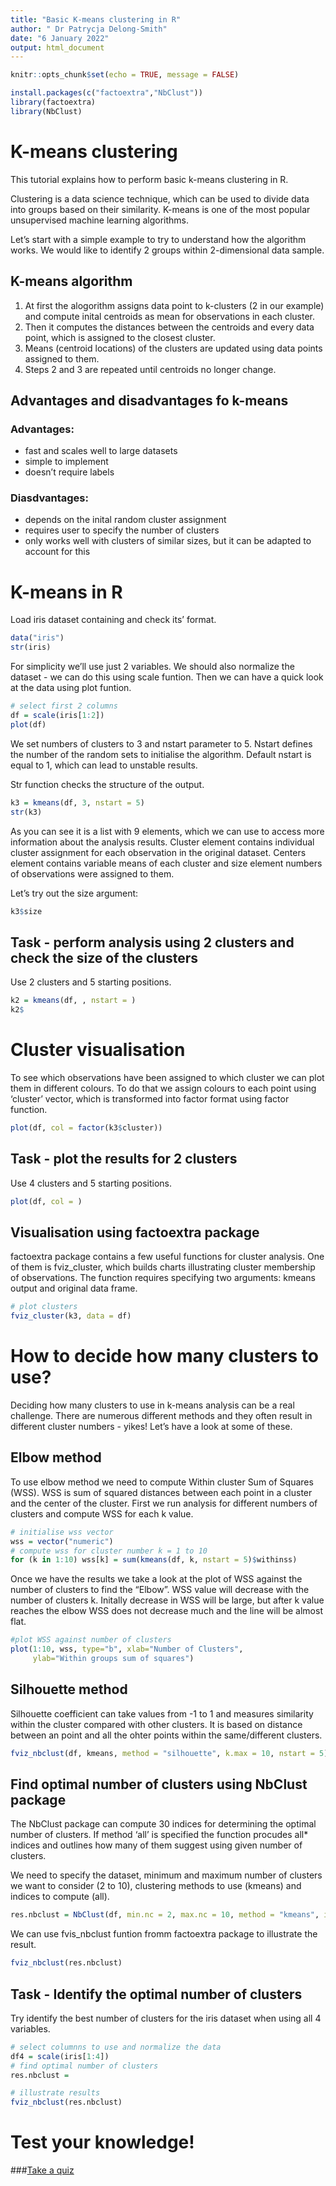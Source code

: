 ---
title: "Basic K-means clustering in R"
author: " Dr Patrycja Delong-Smith"
date: "6 January 2022"
output: html_document
---

```{r setup, include=FALSE}
knitr::opts_chunk$set(echo = TRUE, message = FALSE)
```

```{r include=FALSE}
install.packages(c("factoextra","NbClust"))
library(factoextra)
library(NbClust)
```

# K-means clustering

This tutorial explains how to perform basic k-means clustering in R.

Clustering is a data science technique, which can be used to divide data into 
groups based on their similarity. K-means is one of the most popular unsupervised
machine learning algorithms.

Let's start with a simple example to try to understand how the algorithm works. 
We would like to identify 2 groups within 2-dimensional data sample.

## K-means algorithm
1. At first the alogorithm assigns data point to k-clusters (2 in our example)
and compute inital centroids as mean for observations in each cluster.
2. Then it computes the distances between the centroids and every data point, which
is assigned to the closest cluster.
3. Means (centroid locations) of the clusters are updated using data points 
assigned to them.
4. Steps 2 and 3 are repeated until centroids no longer change.


## Advantages and disadvantages fo k-means

### Advantages:
* fast and scales well to large datasets
* simple to implement
* doesn't require labels

### Diasdvantages:
* depends on the inital random cluster assignment
* requires user to specify the number of clusters
* only works well with clusters of similar sizes, but it can be adapted to account for this

# K-means in R

Load iris dataset containing and check its' format.
```{r}
data("iris")
str(iris)
```

For simplicity we'll use just 2 variables. We should also normalize the dataset
- we can do this using scale funtion. Then we can have a quick look at the data
using plot funtion. 
```{r}
# select first 2 columns
df = scale(iris[1:2])
plot(df)
```

We set numbers of clusters to 3 and nstart parameter to 5. Nstart defines the 
number of the random sets to initialise the algorithm. Default nstart is equal 
to 1, which can lead to unstable results.

Str function checks the structure of the output.

```{r}
k3 = kmeans(df, 3, nstart = 5)
str(k3)
```

As you can see it is a list with 9 elements, which we can use to access more 
information about the analysis results. Cluster element contains individual cluster
assignment for each observation in the original dataset. Centers element contains 
variable means of each cluster and size element numbers of observations were 
assigned to them.

Let's try out the size argument:

```{r}
k3$size
```

## Task - perform analysis using 2 clusters and check the size of the clusters
Use 2 clusters and 5 starting positions.
```{r}
k2 = kmeans(df, , nstart = )
k2$
```


# Cluster visualisation

To see which observations have been assigned to which cluster we can plot them 
in different colours. To do that we assign colours to each point using 'cluster' 
vector, which is transformed into factor format using factor function.
```{r}
plot(df, col = factor(k3$cluster))
```

## Task - plot the results for 2 clusters
Use 4 clusters and 5 starting positions.
```{r}
plot(df, col = )
```

## Visualisation using factoextra package

factoextra package contains a few useful functions for cluster analysis. One of 
them is fviz_cluster, which builds charts illustrating cluster membership of 
observations. 
The function requires specifying two arguments: kmeans output and original data frame.

```{r}
# plot clusters
fviz_cluster(k3, data = df)
```

# How to decide how many clusters to use?

Deciding how many clusters to use in k-means analysis can be a real challenge. 
There are numerous different methods and they often result in different cluster 
numbers - yikes! Let's have a look at some of these.

## Elbow method

To use elbow method we need to compute Within cluster Sum of Squares (WSS).
WSS is sum of squared distances between each point in a cluster and the center of
the cluster. 
First we run analysis for different numbers of clusters and compute WSS 
for each k value.

```{r}
# initialise wss vector
wss = vector("numeric")
# compute wss for cluster number k = 1 to 10
for (k in 1:10) wss[k] = sum(kmeans(df, k, nstart = 5)$withinss)
```

Once we have the results we take a look at the plot of WSS against the number of
clusters to find the "Elbow". WSS value will decrease with the number of clusters k. 
Initally decrease in WSS will be large, but after k value reaches the elbow WSS 
does not decrease much and the line will be almost flat.

```{r}
#plot WSS against number of clusters
plot(1:10, wss, type="b", xlab="Number of Clusters",
     ylab="Within groups sum of squares")
```

## Silhouette method

Silhouette coefficient can take values from -1 to 1 and measures similarity within
the cluster compared with other clusters. It is based on distance between an point
and all the ohter points within the same/different clusters.
 
```{r}
fviz_nbclust(df, kmeans, method = "silhouette", k.max = 10, nstart = 5)
```

## Find optimal number of clusters using NbClust package

The NbClust package can compute 30 indices for determining the optimal number 
of clusters. If method 'all' is specified the function procudes all* indices and 
outlines how many of them suggest using given number of clusters.

We need to specify the dataset, minimum and maximum number of clusters we want to
consider (2 to 10), clustering methods to use (kmeans) and indices to compute (all).

```{r include = FALSE}
res.nbclust = NbClust(df, min.nc = 2, max.nc = 10, method = "kmeans", index ="all")
```

We can use fvis_nbclust funtion fromm factoextra package to illustrate the result.

```{r}
fviz_nbclust(res.nbclust)
```

## Task - Identify the optimal number of clusters

Try identify the best number of clusters for the iris dataset when using all 4 variables.
```{r include = FALSE}
# select columnns to use and normalize the data
df4 = scale(iris[1:4])
# find optimal number of clusters
res.nbclust = 
```

```{r}
# illustrate results
fviz_nbclust(res.nbclust)
```

# Test your knowledge!
###[Take a quiz](https://forms.gle/JfvdFmgKoPhR8exv5)
